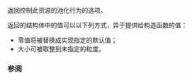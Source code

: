 {{cpp/memory/unsynchronized_pool_resource/title|options}}
{{cpp/memory/unsynchronized_pool_resource/navbar}}
{{dcl begin}}
{{dcl|since=c++17 | 1=
std::pmr::pool_options options() const;
}}
{{dcl end}}

返回控制此资源的池化行为的选项。

返回的结构体中的值可以以下列方式，异于提供给构造函数的值：
* 零值将被替换成实现指定的默认值；
* 大小可被取整到未指定的粒度。

=== 参阅 ===
{{dsc begin}}
{{dsc inc|cpp/memory/unsynchronized_pool_resource/dsc constructor}}
{{dsc end}}

{{langlinks|en|es|ja|ru}}